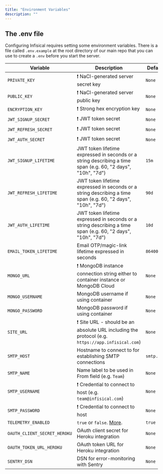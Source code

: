 ```yaml
---
title: "Environment Variables"
description: ""
---
```


## The .env file

Configuring Infisical requires setting some environment variables. There is a file called `.env.example` at the root directory of our main repo that you can use to create a `.env` before you start the server.

| Variable                     | Description                                                                                                 | Default Value    |
| ---------------------------- | ----------------------------------------------------------------------------------------------------------- | ---------------- |
| `PRIVATE_KEY`                | ❗️ NaCl-generated server secret key                                                                         | `None`           |
| `PUBLIC_KEY`                 | ❗️ NaCl-generated server public key                                                                         | `None`           |
| `ENCRYPTION_KEY`             | ❗️ Strong hex encryption key                                                                                | `None`           |
| `JWT_SIGNUP_SECRET`          | ❗️ JWT token secret                                                                                         | `None`           |
| `JWT_REFRESH_SECRET`         | ❗️ JWT token secret                                                                                         | `None`           |
| `JWT_AUTH_SECRET`            | ❗️ JWT token secret                                                                                         | `None`           |
| `JWT_SIGNUP_LIFETIME`        | JWT token lifetime expressed in seconds or a string describing a time span (e.g. 60, "2 days", "10h", "7d") | `15m`            |
| `JWT_REFRESH_LIFETIME`       | JWT token lifetime expressed in seconds or a string describing a time span (e.g. 60, "2 days", "10h", "7d") | `90d`            |
| `JWT_AUTH_LIFETIME`          | JWT token lifetime expressed in seconds or a string describing a time span (e.g. 60, "2 days", "10h", "7d") | `10d`            |
| `EMAIL_TOKEN_LIFETIME`       | Email OTP/magic-link lifetime expressed in seconds                                                          | `86400`          |
| `MONGO_URL`                  | ❗️ MongoDB instance connection string either to container instance or MongoDB Cloud                         | `None`           |
| `MONGO_USERNAME`             | MongoDB username if using container                                                                         | `None`           |
| `MONGO_PASSWORD`             | MongoDB password if using container                                                                         | `None`           |
| `SITE_URL`                   | ❗️ Site URL - should be an absolute URL including the protocol (e.g. `https://app.infisical.com`)           | `None`           |
| `SMTP_HOST`                  | Hostname to connect to for establishing SMTP connections                                                    | `smtp.gmail.com` |
| `SMTP_NAME`                  | Name label to be used in From field (e.g. `Team`)                                                           | `None`           |
| `SMTP_USERNAME`              | ❗️ Credential to connect to host (e.g. `team@infisical.com`)                                                | `None`           |
| `SMTP_PASSWORD`              | ❗️ Credential to connect to host                                                                            | `None`           |
| `TELEMETRY_ENABLED`          | `true` or `false`. [More](../overview).                                                                     | `true`           |
| `OAUTH_CLIENT_SECRET_HEROKU` | OAuth client secret for Heroku integration                                                                  | `None`           |
| `OAUTH_TOKEN_URL_HEROKU`     | OAuth token URL for Heroku integration                                                                      | `None`           |
| `SENTRY_DSN`                 | DSN for error-monitoring with Sentry                                                                        | `None`           |
